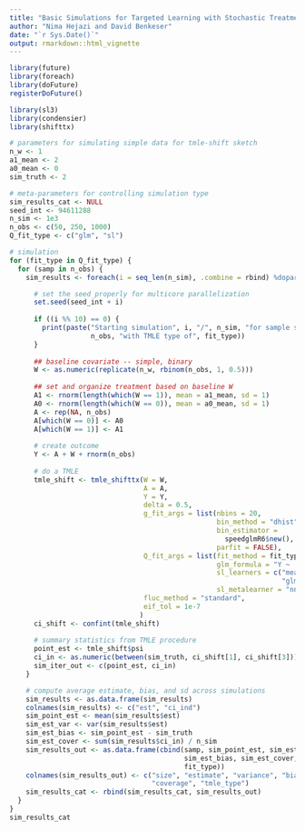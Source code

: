 ```yaml
---
title: "Basic Simulations for Targeted Learning with Stochastic Treatment Regimes"
author: "Nima Hejazi and David Benkeser"
date: "`r Sys.Date()`"
output: rmarkdown::html_vignette
---
```



```r
library(future)
library(foreach)
library(doFuture)
registerDoFuture()

library(sl3)
library(condensier)
library(shifttx)

# parameters for simulating simple data for tmle-shift sketch
n_w <- 1
a1_mean <- 2
a0_mean <- 0
sim_truth <- 2

# meta-parameters for controlling simulation type
sim_results_cat <- NULL
seed_int <- 94611288
n_sim <- 1e3
n_obs <- c(50, 250, 1000)
Q_fit_type <- c("glm", "sl")
```

```r
# simulation
for (fit_type in Q_fit_type) {
  for (samp in n_obs) {
    sim_results <- foreach(i = seq_len(n_sim), .combine = rbind) %dopar% {

      # set the seed properly for multicore parallelization
      set.seed(seed_int + i)
    
      if ((i %% 10) == 0) {
        print(paste("Starting simulation", i, "/", n_sim, "for sample size",
                    n_obs, "with TMLE type of", fit_type))
      }
    
      ## baseline covariate -- simple, binary
      W <- as.numeric(replicate(n_w, rbinom(n_obs, 1, 0.5)))
    
      ## set and organize treatment based on baseline W
      A1 <- rnorm(length(which(W == 1)), mean = a1_mean, sd = 1)
      A0 <- rnorm(length(which(W == 0)), mean = a0_mean, sd = 1)
      A <- rep(NA, n_obs)
      A[which(W == 0)] <- A0
      A[which(W == 1)] <- A1
    
      # create outcome
      Y <- A + W + rnorm(n_obs)
    
      # do a TMLE
      tmle_shift <- tmle_shifttx(W = W,
                                 A = A,
                                 Y = Y,
                                 delta = 0.5,
                                 g_fit_args = list(nbins = 20,
                                                   bin_method = "dhist",
                                                   bin_estimator =
                                                     speedglmR6$new(),
                                                   parfit = FALSE),
                                 Q_fit_args = list(fit_method = fit_type,
                                                   glm_formula = "Y ~ .",
                                                   sl_learners = c("mean",
                                                                   "glm_fast"),
                                                   sl_metalearner = "nnls"),
                                 fluc_method = "standard",
                                 eif_tol = 1e-7
                                )
      ci_shift <- confint(tmle_shift)
    
      # summary statistics from TMLE procedure
      point_est <- tmle_shift$psi
      ci_in <- as.numeric(between(sim_truth, ci_shift[1], ci_shift[3]))
      sim_iter_out <- c(point_est, ci_in)
    }

    # compute average estimate, bias, and sd across simulations
    sim_results <- as.data.frame(sim_results)
    colnames(sim_results) <- c("est", "ci_ind")
    sim_point_est <- mean(sim_results$est)
    sim_est_var <- var(sim_results$est)
    sim_est_bias <- sim_point_est - sim_truth
    sim_est_cover <- sum(sim_results$ci_in) / n_sim
    sim_results_out <- as.data.frame(cbind(samp, sim_point_est, sim_est_var,
                                           sim_est_bias, sim_est_cover,
                                           fit_type))
    colnames(sim_results_out) <- c("size", "estimate", "variance", "bias",
                                   "coverage", "tmle_type")
    sim_results_cat <- rbind(sim_results_cat, sim_results_out)
  }
}
sim_results_cat
```

